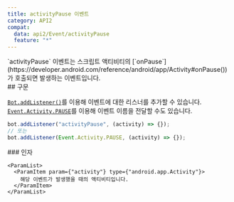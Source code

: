```yaml
---
title: activityPause 이벤트
category: API2
compat:
  data: api2/Event/activityPause
  feature: "*"
---
```


<Section>
  `activityPause` 이벤트는 스크립트 액티비티의 [`onPause`](https://developer.android.com/reference/android/app/Activity#onPause())가
  호출되면 발생하는 이벤트입니다.
</Section>
<Section>
  ## 구문

  [`Bot.addListener()`](/api2/Bot/addListener)를 이용해 이벤트에 대한 리스너를 추가할 수 있습니다.
  [`Event.Activity.PAUSE`](/api2/Event/Activity/PAUSE)를 이용해 이벤트 이름을 전달할 수도 있습니다.
  ~~~js
  bot.addListener("activityPause", (activity) => {});
  // 또는
  bot.addListener(Event.Activity.PAUSE, (activity) => {});
  ~~~

  <Section>
    ### 인자

    <ParamList>
      <ParamItem param={"activity"} type={"android.app.Activity"}>
        해당 이벤트가 발생했을 때의 액티비티입니다.
      </ParamItem>
    </ParamList>
  </Section>
</Section>